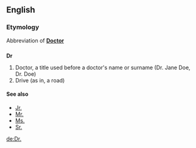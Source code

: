 ==English==
===Etymology===
Abbreviation of '''[[Doctor]]'''

==={{Abbreviation}}===
'''Dr'''

#Doctor, a title used before a doctor's name or surname (Dr. Jane Doe, Dr. Doe)
#Drive (as in, a road)


====See also====
*[[Jr.]]
*[[Mr.]]
*[[Ms.]]
*[[Sr.]]

[[de:Dr.]]